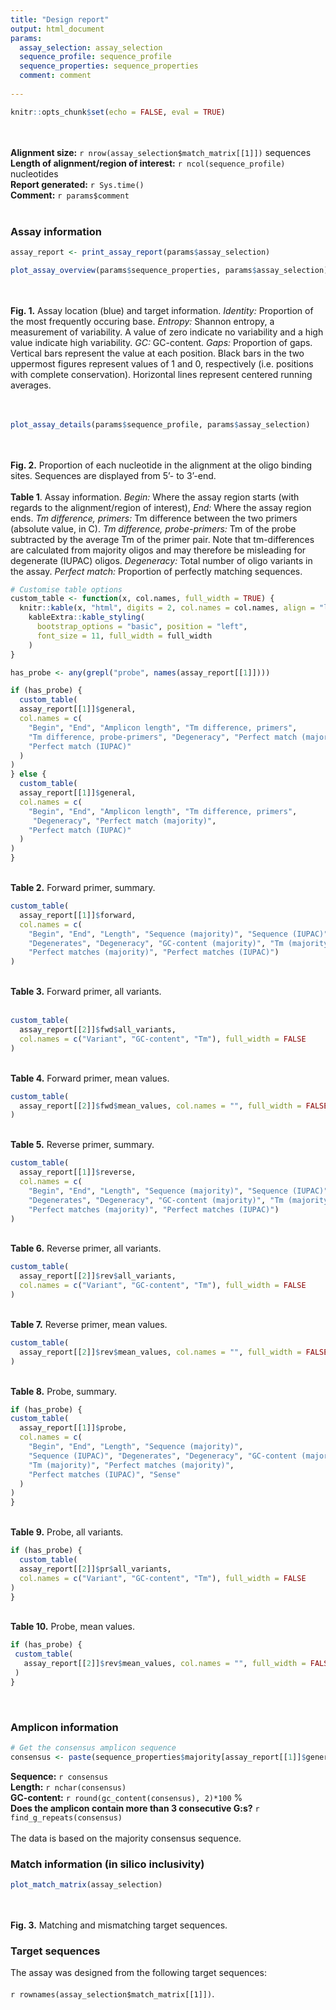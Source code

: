 ```yaml
---
title: "Design report"
output: html_document
params: 
  assay_selection: assay_selection
  sequence_profile: sequence_profile 
  sequence_properties: sequence_properties
  comment: comment  
   
---
```


```r
knitr::opts_chunk$set(echo = FALSE, eval = TRUE)
```
<br><br>
**Alignment size:** `r nrow(assay_selection$match_matrix[[1]])` sequences
<br>
**Length of alignment/region of interest:** `r ncol(sequence_profile)` nucleotides
<br>
**Report generated:** `r Sys.time()` 
<br>
**Comment:** `r params$comment`
<br><br>

### Assay information 

```r
assay_report <- print_assay_report(params$assay_selection)
```

```r
plot_assay_overview(params$sequence_properties, params$assay_selection)
```
<br><br>
**Fig. 1.** Assay location (blue) and target information. *Identity:* Proportion of the most frequently occuring base. *Entropy:* Shannon entropy, a measurement of variability. A value of zero indicate no variability and a high value indicate high variability. *GC:* GC-content. *Gaps:* Proportion of gaps. Vertical bars represent the value at each position. Black bars in the two uppermost figures represent values of 1 and 0, respectively (i.e. positions with complete conservation). Horizontal lines represent centered running averages.   
<br><br>
```r
plot_assay_details(params$sequence_profile, params$assay_selection)
```
<br><br>
**Fig. 2.** Proportion of each nucleotide in the alignment at the oligo binding sites. Sequences are displayed from 5'- to 3'-end. 
<br><br>
**Table 1**. Assay information. *Begin:* Where the assay region starts (with regards to the alignment/region of interest), *End:* Where the assay region ends. *Tm difference, primers:* Tm difference between the two primers (absolute value, in C). *Tm difference, probe-primers:* Tm of the probe subtracted by the average Tm of the primer pair. Note that tm-differences are calculated from majority oligos and may therefore be misleading for degenerate (IUPAC) oligos. *Degeneracy:* Total number of oligo variants in the assay. *Perfect match:* Proportion of perfectly matching sequences. 
<br>
```r
# Customise table options 
custom_table <- function(x, col.names, full_width = TRUE) {
  knitr::kable(x, "html", digits = 2, col.names = col.names, align = "l") %>%
    kableExtra::kable_styling(
      bootstrap_options = "basic", position = "left", 
      font_size = 11, full_width = full_width
    )
}

has_probe <- any(grepl("probe", names(assay_report[[1]])))

if (has_probe) {
  custom_table(
  assay_report[[1]]$general, 
  col.names = c(
    "Begin", "End", "Amplicon length", "Tm difference, primers", 
    "Tm difference, probe-primers", "Degeneracy", "Perfect match (majority)", 
    "Perfect match (IUPAC)"
  )
)
} else {
  custom_table(
  assay_report[[1]]$general, 
  col.names = c(
    "Begin", "End", "Amplicon length", "Tm difference, primers", 
     "Degeneracy", "Perfect match (majority)", 
    "Perfect match (IUPAC)"
  )
)
}

```
<br>
**Table 2.** Forward primer, summary.
<br>
```r
custom_table(
  assay_report[[1]]$forward, 
  col.names = c(
    "Begin", "End", "Length", "Sequence (majority)", "Sequence (IUPAC)", 
    "Degenerates", "Degeneracy", "GC-content (majority)", "Tm (majority)", 
    "Perfect matches (majority)", "Perfect matches (IUPAC)")
)
```
<br>
**Table 3.** Forward primer, all variants.   
<br>
```r
custom_table(
  assay_report[[2]]$fwd$all_variants,
  col.names = c("Variant", "GC-content", "Tm"), full_width = FALSE
)
```
<br>
**Table 4.** Forward primer, mean values. 
<br>
```r
custom_table(
  assay_report[[2]]$fwd$mean_values, col.names = "", full_width = FALSE
)
```
<br>
**Table 5.** Reverse primer, summary.
<br>
```r
custom_table(
  assay_report[[1]]$reverse, 
  col.names = c(
    "Begin", "End", "Length", "Sequence (majority)", "Sequence (IUPAC)", 
    "Degenerates", "Degeneracy", "GC-content (majority)", "Tm (majority)", 
    "Perfect matches (majority)", "Perfect matches (IUPAC)")
)
```
<br>
**Table 6.** Reverse primer, all variants. 
<br>
```r
custom_table(
  assay_report[[2]]$rev$all_variants,
  col.names = c("Variant", "GC-content", "Tm"), full_width = FALSE
)

```
<br>
**Table 7.** Reverse primer, mean values.
<br>
```r
custom_table(
  assay_report[[2]]$rev$mean_values, col.names = "", full_width = FALSE
)
```
<br>
**Table 8.** Probe, summary. 
<br>
```r
if (has_probe) {
custom_table(
  assay_report[[1]]$probe, 
  col.names = c(
    "Begin", "End", "Length", "Sequence (majority)", 
    "Sequence (IUPAC)", "Degenerates", "Degeneracy", "GC-content (majority)", 
    "Tm (majority)", "Perfect matches (majority)", 
    "Perfect matches (IUPAC)", "Sense"
  )
)
}
```
<br>
**Table 9.** Probe, all variants. 
<br>
```r
if (has_probe) {
  custom_table(
  assay_report[[2]]$pr$all_variants,
  col.names = c("Variant", "GC-content", "Tm"), full_width = FALSE
)
}
```
<br>
**Table 10.** Probe, mean values. 
<br>
```r
if (has_probe) {
 custom_table(
   assay_report[[2]]$rev$mean_values, col.names = "", full_width = FALSE
 )
}
```
<br>

### Amplicon information 

```r
# Get the consensus amplicon sequence 
consensus <- paste(sequence_properties$majority[assay_report[[1]]$general$begin:assay_report[[1]]$general$end], collapse = "")
```

**Sequence:** `r consensus`
<br>
**Length:** `r nchar(consensus)`
<br>
**GC-content:** `r round(gc_content(consensus), 2)*100` %
<br>
**Does the amplicon contain more than 3 consecutive G:s?** `r find_g_repeats(consensus)` 
<br><br>
The data is based on the majority consensus sequence. 

### Match information (in silico inclusivity)

```r
plot_match_matrix(assay_selection)
```
<br><br>
**Fig. 3.** Matching and mismatching target sequences.
<br>

### Target sequences 

The assay was designed from the following target sequences: 
<br><br>
`r rownames(assay_selection$match_matrix[[1]])`.
